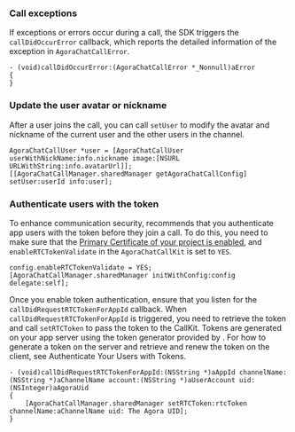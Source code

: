 <PlatformWrapper platform="ios">

### Call exceptions

If exceptions or errors occur during a call, the SDK triggers the `callDidOccurError` callback, which reports the detailed information of the exception in `AgoraChatCallError`. 

```objc
- (void)callDidOccurError:(AgoraChatCallError *_Nonnull)aError
{
}
```

### Update the user avatar or nickname

After a user joins the call, you can call `setUser` to modify the avatar and nickname of the current user and the other users in the channel. 

```objc
AgoraChatCallUser *user = [AgoraChatCallUser userWithNickName:info.nickname image:[NSURL URLWithString:info.avatarUrl]];
[[AgoraChatCallManager.sharedManager getAgoraChatCallConfig] setUser:userId info:user];
```

### Authenticate users with the <Vg k="VSDK" /> token

To enhance communication security, <Vg k="COMPANY"/> recommends that you authenticate app users with the <Vg k="VSDK" /> token before they join a call. To do this, you need to make sure that the [Primary Certificate of your project is enabled](../reference/manage-agora-account#enable-the-primary-certificate), and `enableRTCTokenValidate` in the `AgoraChatCallKit` is set to `YES`.

```objc
config.enableRTCTokenValidate = YES;  
[AgoraChatCallManager.sharedManager initWithConfig:config delegate:self];
```

Once you enable token authentication, ensure that you listen for the `callDidRequestRTCTokenForAppId` callback. When `callDidRequestRTCTokenForAppId` is triggered, you need to retrieve the token and call `setRTCToken` to pass the token to the CallKit. Tokens are generated on your app server using the token generator provided by <Vg k="COMPANY"/>. For how to generate a token on the server and retrieve and renew the token on the client, see <Link to="/realtime-communication/token-authentication/authentication-workflow">Authenticate Your Users with Tokens</Link>.


```objc
- (void)callDidRequestRTCTokenForAppId:(NSString *)aAppId channelName:(NSString *)aChannelName account:(NSString *)aUserAccount uid:(NSInteger)aAgoraUid
{
    [AgoraChatCallManager.sharedManager setRTCToken:rtcToken channelName:aChannelName uid: The Agora UID];
}
```

</PlatformWrapper>